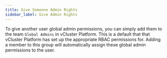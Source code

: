 ```yaml
---
title: Give Someone Admin Rights
sidebar_label: Give Admin Rights
---
```


To give another user global admin permissions, you can simply add them to the team `Global Admins` in vCluster Platform. This is a default that that vCluster Platform has set up the appropriate RBAC permissions for. Adding a member to this group will automatically assign these global admin permissions to the user.
